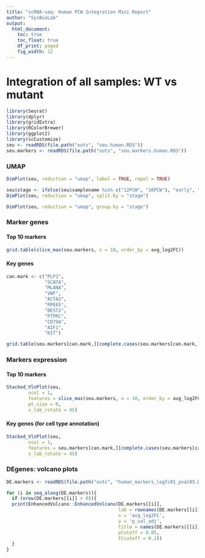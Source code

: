 ```yaml
---  
title: "scRNA-seq: Human PCW Integration Mini Report"
author: "SysBioLab"
output: 
  html_document:
    toc: true
    toc_float: true
    df_print: paged
    fig_width: 12
---
```


<!-- Sergio Alías, 20231115 -->
<!-- Last modified 20231218 -->

<style type='text/css'>
    body .main-container {
        max-width: 90%;

    }

    .plot_real_size {
      overflow: scroll;
      max-height: 600px;
    }

    .plot_real_size img{
      max-width: none;
      max-height: none;
    }

    embed {
   
  }   
</style>

<style>
.dropdown-content {
  display: none;
}

.dropdown:hover .dropdown-content {
  display: block;
}
</style>

<style>
  .superbigimage{
      overflow-x:scroll;
      white-space: nowrap;
  }

  .superbigimage img{
     max-width: none;
  }


</style>

# Integration of all samples: WT vs mutant

```r
library(Seurat)
library(dplyr)
library(gridExtra)
library(RColorBrewer)
library(ggplot2)
library(scCustomize)
seu <- readRDS(file.path("outs", "seu.human.RDS"))
seu.markers <- readRDS(file.path("outs", "seu.markers.human.RDS"))
```

### UMAP

```r
DimPlot(seu, reduction = "umap", label = TRUE, repel = TRUE)
```

```r
seu$stage <- ifelse(seu$samplename %in% c("12PCW", "16PCW"), "early", "late")
DimPlot(seu, reduction = "umap", split.by = "stage")
```

```r
DimPlot(seu, reduction = "umap", group.by = "stage")
```

### Marker genes

#### Top 10 markers

```r
grid.table(slice_max(seu.markers, n = 10, order_by = avg_log2FC))
```

#### Key genes

```r

can.mark <- c("PLP1",
              "SCN7A",
              "MLANA",
              "VWF",
              "ACTA2",
              "RPE65",
              "BEST1",
              "PTPRC",
              "CD79A",
              "AIF1",
              "KIT")
```

```r
grid.table(seu.markers[can.mark,][complete.cases(seu.markers[can.mark,]),])
```

### Markers expression

#### Top 10 markers

```r
Stacked_VlnPlot(seu,
        ncol = 1,
        features = slice_max(seu.markers, n = 10, order_by = avg_log2FC)$gene,
        pt.size = 0,
        x_lab_rotate = 45)
```


#### Key genes (for cell type annotation)

```r
Stacked_VlnPlot(seu,
        ncol = 1,
        features = seu.markers[can.mark,][complete.cases(seu.markers[can.mark,]),]$gene,
        x_lab_rotate = 45)
```

### DEgenes: volcano plots

```r

DE.markers <- readRDS(file.path("outs", "human_markers_logfc01_pval05.RDS"))

for (i in seq_along(DE.markers)){
  if (nrow(DE.markers[[i]] > 0)){
  print(EnhancedVolcano::EnhancedVolcano(DE.markers[[i]],
                                         lab = rownames(DE.markers[[i]]),
                                         x = 'avg_log2FC',
                                         y = 'p_val_adj',
                                         title = names(DE.markers)[[i]],
                                         pCutoff = 0.05,
                                         FCcutoff = 0.1))
  }
}
```